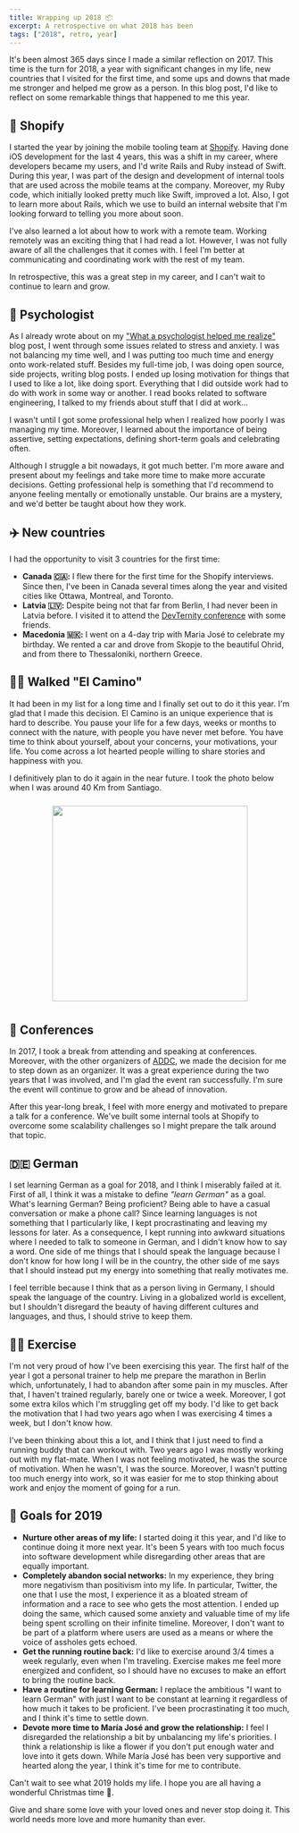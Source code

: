 ```yaml
---
title: Wrapping up 2018 📦
excerpt: A retrospective on what 2018 has been
tags: ["2018", retro, year]
---
```


It's been almost 365 days since I made a similar reflection on 2017. This time is the turn for 2018, a year with significant changes in my life, new countries that I visited for the first time, and some ups and downs that made me stronger and helped me grow as a person. In this blog post, I'd like to reflect on some remarkable things that happened to me this year.

## 🛒 Shopify

I started the year by joining the mobile tooling team at [Shopify](https://shopify.com). Having done iOS development for the last 4 years, this was a shift in my career, where developers became my users, and I'd write Rails and Ruby instead of Swift. During this year, I was part of the design and development of internal tools that are used across the mobile teams at the company. Moreover, my Ruby code, which initially looked pretty much like Swift, improved a lot. Also, I got to learn more about Rails, which we use to build an internal website that I'm looking forward to telling you more about soon.

I've also learned a lot about how to work with a remote team. Working remotely was an exciting thing that I had read a lot. However, I was not fully aware of all the challenges that it comes with. I feel I'm better at communicating and coordinating work with the rest of my team.

In retrospective, this was a great step in my career, and I can't wait to continue to learn and grow.

## 🧠 Psychologist

As I already wrote about on my ["What a psychologist helped me realize"](/2018/10/06/what-psychologist-helped-me-realize) blog post, I went through some issues related to stress and anxiety. I was not balancing my time well, and I was putting too much time and energy onto work-related stuff. Besides my full-time job, I was doing open source, side projects, writing blog posts. I ended up losing motivation for things that I used to like a lot, like doing sport. Everything that I did outside work had to do with work in some way or another. I read books related to software engineering, I talked to my friends about stuff that I did at work...

I wasn't until I got some professional help when I realized how poorly I was managing my time. Moreover, I learned about the importance of being assertive, setting expectations, defining short-term goals and celebrating often.

Although I struggle a bit nowadays, it got much better. I'm more aware and present about my feelings and take more time to make more accurate decisions. Getting professional help is something that I'd recommend to anyone feeling mentally or emotionally unstable. Our brains are a mystery, and we'd better be taught about how they work.

## ✈️ New countries

I had the opportunity to visit 3 countries for the first time:

- **Canada 🇨🇦:** I flew there for the first time for the Shopify interviews. Since then, I've been in Canada several times along the year and visited cities like Ottawa, Montreal, and Toronto.
- **Latvia 🇱🇻:** Despite being not that far from Berlin, I had never been in Latvia before. I visited it to attend the [DevTernity conference](https://devternity.com/) with some friends.
- **Macedonia 🇲🇰:** I went on a 4-day trip with Maria José to celebrate my birthday. We rented a car and drove from Skopje to the beautiful Ohrid, and from there to Thessaloniki, northern Greece.

## 🚶‍♂️ Walked "El Camino"

It had been in my list for a long time and I finally set out to do it this year. I'm glad that I made this decision. El Camino is an unique experience that is hard to describe. You pause your life for a few days, weeks or months to connect with the nature, with people you have never met before. You have time to think about yourself, about your concerns, your motivations, your life. You come across a lot hearted people willing to share stories and happiness with you.

I definitively plan to do it again in the near future. I took the photo below when I was around 40 Km from Santiago.

<p align="center">
  <img src="images/camino.jpg" width="350px" style="margin: 10px"/>
</p>

## 📣 Conferences

In 2017, I took a break from attending and speaking at conferences. Moreover, with the other organizers of [ADDC](https://addconf.com), we made the decision for me to step down as an organizer. It was a great experience during the two years that I was involved, and I'm glad the event ran successfully. I'm sure the event will continue to grow and be ahead of innovation.

After this year-long break, I feel with more energy and motivated to prepare a talk for a conference. We've built some internal tools at Shopify to overcome some scalability challenges so I might prepare the talk around that topic.

## 🇩🇪 German

I set learning German as a goal for 2018, and I think I miserably failed at it. First of all, I think it was a mistake to define _"learn German"_ as a goal. What's learning German? Being proficient? Being able to have a casual conversation or make a phone call? Since learning languages is not something that I particularly like, I kept procrastinating and leaving my lessons for later. As a consequence, I kept running into awkward situations where I needed to talk to someone in German, and I didn't know how to say a word. One side of me things that I should speak the language because I don't know for how long I will be in the country, the other side of me says that I should instead put my energy into something that really motivates me.

I feel terrible because I think that as a person living in Germany, I should speak the language of the country. Living in a globalized world is excellent, but I shouldn't disregard the beauty of having different cultures and languages, and thus, I should strive to keep them.

## 🏃‍♂️ Exercise

I'm not very proud of how I've been exercising this year. The first half of the year I got a personal trainer to help me prepare the marathon in Berlin which, unfortunately, I had to abandon after some pain in my muscles. After that, I haven't trained regularly, barely one or twice a week. Moreover, I got some extra kilos which I'm struggling get off my body. I'd like to get back the motivation that I had two years ago when I was exercising 4 times a week, but I don't know how.

I've been thinking about this a lot, and I think that I just need to find a running buddy that can workout with. Two years ago I was mostly working out with my flat-mate. When I was not feeling motivated, he was the source of motivation. When he wasn't, I was the source. Moreover, I wasn't putting too much energy into work, so it was easier for me to stop thinking about work and enjoy the moment of going for a run.

## 🥅 Goals for 2019

- **Nurture other areas of my life:** I started doing it this year, and I'd like to continue doing it more next year. It's been 5 years with too much focus into software development while disregarding other areas that are equally important.
- **Completely abandon social networks:** In my experience, they bring more negativism than positivism into my life. In particular, Twitter, the one that I use the most, I experience it as a bloated stream of information and a race to see who gets the most attention. I ended up doing the same, which caused some anxiety and valuable time of my life being spent scrolling on their infinite timeline. Moreover, I don't want to be part of a platform where users are used as a means or where the voice of assholes gets echoed.
- **Get the running routine back:** I'd like to exercise around 3/4 times a week regularly, even when I'm traveling. Exercise makes me feel more energized and confident, so I should have no excuses to make an effort to bring the routine back.
- **Have a routine for learning German:** I replace the ambitious "I want to learn German" with just I want to be constant at learning it regardless of how much it takes to be proficient. I've been procrastinating it too much, and I think it's time to settle down.
- **Devote more time to María José and grow the relationship:** I feel I disregarded the relationship a bit by unbalancing my life's priorities. I think a relationship is like a flower if you don't put enough water and love into it gets down. While María José has been very supportive and hearted along the year, I think it's time for me to contribute.

Can't wait to see what 2019 holds my life. I hope you are all having a wonderful Christmas time 🎄.

Give and share some love with your loved ones and never stop doing it. This world needs more love and more humanity than ever.
